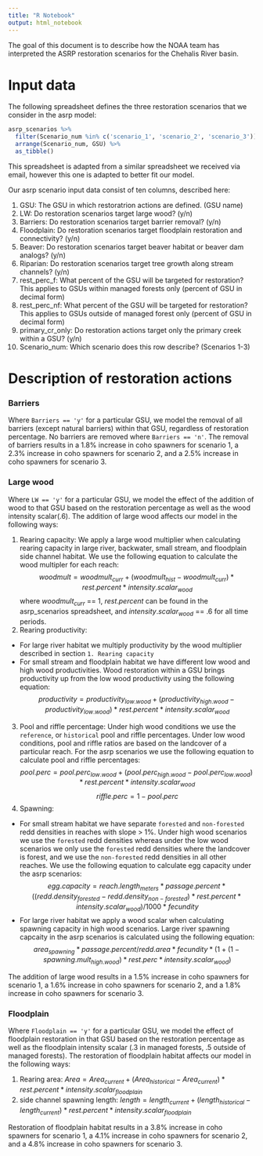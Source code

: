 ```yaml
---
title: "R Notebook"
output: html_notebook
---
```


The goal of this document is to describe how the NOAA team has interpreted the ASRP restoration scenarios for the Chehalis River basin. 

# Input data

The following spreadsheet defines the three restoration scenarios that we consider in the asrp model: 

```r
asrp_scenarios %>%
  filter(Scenario_num %in% c('scenario_1', 'scenario_2', 'scenario_3')) %>%
  arrange(Scenario_num, GSU) %>% 
  as_tibble() 
```
This spreadsheet is adapted from a similar spreadsheet we received via email, however this one is adapted to better fit our model.

Our asrp scenario input data consist of ten columns, described here:

1. GSU: The GSU in which restoratrion actions are defined. (GSU name)
2. LW: Do restoration scenarios target large wood?  (y/n)
3. Barriers: Do restoration scenarios target barrier removal? (y/n)
4. Floodplain: Do restoration scenarios target floodplain restoration and connectivity? (y/n)
5. Beaver: Do restoration scenarios target beaver habitat or beaver dam analogs? (y/n)
6. Riparian:  Do restoration scenarios target tree growth along stream channels? (y/n)
7. rest_perc_f: What percent of the GSU will be targeted for restoration? This applies to GSUs within managed forests only (percent of GSU in decimal form)
8. rest_perc_nf: What percent of the GSU will be targeted for restoration? This applies to GSUs outside of managed forest only (percent of GSU in decimal form) 
9. primary_cr_only: Do restoration actions target only the primary creek within a GSU? (y/n)
10. Scenario_num: Which scenario does this row describe? (Scenarios 1-3)


# Description of restoration actions

### Barriers

Where `Barriers == 'y'` for a particular GSU, we model the removal of all barriers (except natural barriers) within that GSU, regardless of restoration percentage.  No barriers are removed where `Barriers == 'n'`.  The removal of barriers results in a 1.8% increase in coho spawners for scenario 1, a 2.3% increase in coho spawners for scenario 2, and a 2.5% increase in coho spawners for scenario 3.  

### Large wood

Where `LW == 'y'` for a particular GSU, we model the effect of the addition of wood to that GSU based on the restoration percentage as well as the wood intensity scalar(.6).  The addition of large wood affects our model in the following ways:

1. Rearing capacity:  We apply a large wood multiplier when calculating rearing capacity in large river, backwater, small stream, and floodplain side channel habitat.  We use the following equation to calculate the wood multipler for each reach: $$woodmult = woodmult_{curr} + (woodmult_{hist} - woodmult_{curr}) * rest.percent * intensity.scalar_{wood}$$
where $woodmult_{curr}$ == 1, $rest.percent$ can be found in the asrp_scenarios spreadsheet, and $intensity.scalar_{wood}$ == .6 for all time periods.
2. Rearing productivity:  
  + For large river habitat we multiply productivity by the wood multiplier described in section `1. Rearing capacity`
  + For small stream and floodplain habitat we have different low wood and high wood productivities.  Wood restoration within a GSU brings productivity up from the low wood productivity using the following equation: $$productivity = productivity_{low.wood} + (productivity_{high.wood} - productivity_{low.wood}) * rest.percent * intensity.scalar_{wood}$$
3. Pool and riffle percentage:  Under high wood conditions we use the `reference`, or `historical` pool and riffle percentages.  Under low wood conditions, pool and riffle ratios are based on the landcover of a particular reach.  For the asrp scenarios we use the following equation to calculate pool and riffle percentages:
$$pool.perc = pool.perc_{low.wood} + (pool.perc_{high.wood} - pool.perc_{low.wood}) * rest.percent * intensity.scalar_{wood}$$ $$riffle.perc = 1 - pool.perc$$
4. Spawning: 
  + For small stream habitat we have separate `forested` and `non-forested` redd densities in reaches with slope > 1%. Under high wood scenarios we use the `forested` redd densities whereas under the low wood scenarios we only use the `forested` redd densities where the landcover is forest, and we use the `non-forested` redd densities in all other reaches. We use the following equation to calculate egg capacity under the asrp scenarios: $$egg.capacity = reach.length_{meters} * passage.percent * ((redd.density_{forested} - redd.density_{non-forested}) * rest.percent * intensity.scalar_{wood}) / 1000 * fecundity$$ 
  + For large river habitat we apply a wood scalar when calculating spawning capacity in high wood scenarios.  Large river spawning capcaity in the asrp scenarios is calculated using the following equation: $$area_{spawning} * passage.percent / redd.area * fecundity * (1 + (1 - spawning.mult_{high.wood}) * rest.perc * intensity.scalar_{wood})$$

The addition of large wood results in a 1.5% increase in coho spawners for scenario 1, a 1.6% increase in coho spawners for scenario 2, and a 1.8% increase in coho spawners for scenario 3.

### Floodplain

Where `Floodplain == 'y'` for a particular GSU, we model the effect of floodplain restoration in that GSU based on the restoration percentage as well as the floodplain intensity scalar (.3 in managed forests, .5 outside of managed forests).  The restoration of floodplain habitat affects our model in the following ways: 

1. Rearing area: $Area = Area_{current} + (Area_{historical} - Area_{current}) * rest.percent * intensity.scalar_{floodplain}$
2. side channel spawning length: $length = length_{current} + (length_{historical} - length_{current}) * rest.percent * intensity.scalar_{floodplain}$

Restoration of floodplain habitat results in a 3.8% increase in coho spawners for scenario 1, a  4.1% increase in coho spawners for scenario 2, and a 4.8% increase in coho spawners for scenario 3. 

